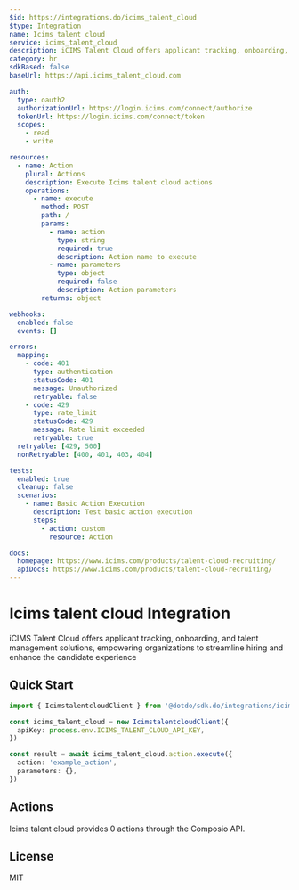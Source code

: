 ```yaml
---
$id: https://integrations.do/icims_talent_cloud
$type: Integration
name: Icims talent cloud
service: icims_talent_cloud
description: iCIMS Talent Cloud offers applicant tracking, onboarding, and talent management solutions, empowering organizations to streamline hiring and enhance the candidate experience
category: hr
sdkBased: false
baseUrl: https://api.icims_talent_cloud.com

auth:
  type: oauth2
  authorizationUrl: https://login.icims.com/connect/authorize
  tokenUrl: https://login.icims.com/connect/token
  scopes:
    - read
    - write

resources:
  - name: Action
    plural: Actions
    description: Execute Icims talent cloud actions
    operations:
      - name: execute
        method: POST
        path: /
        params:
          - name: action
            type: string
            required: true
            description: Action name to execute
          - name: parameters
            type: object
            required: false
            description: Action parameters
        returns: object

webhooks:
  enabled: false
  events: []

errors:
  mapping:
    - code: 401
      type: authentication
      statusCode: 401
      message: Unauthorized
      retryable: false
    - code: 429
      type: rate_limit
      statusCode: 429
      message: Rate limit exceeded
      retryable: true
  retryable: [429, 500]
  nonRetryable: [400, 401, 403, 404]

tests:
  enabled: true
  cleanup: false
  scenarios:
    - name: Basic Action Execution
      description: Test basic action execution
      steps:
        - action: custom
          resource: Action

docs:
  homepage: https://www.icims.com/products/talent-cloud-recruiting/
  apiDocs: https://www.icims.com/products/talent-cloud-recruiting/
---
```


# Icims talent cloud Integration

iCIMS Talent Cloud offers applicant tracking, onboarding, and talent management solutions, empowering organizations to streamline hiring and enhance the candidate experience

## Quick Start

```typescript
import { IcimstalentcloudClient } from '@dotdo/sdk.do/integrations/icims_talent_cloud'

const icims_talent_cloud = new IcimstalentcloudClient({
  apiKey: process.env.ICIMS_TALENT_CLOUD_API_KEY,
})

const result = await icims_talent_cloud.action.execute({
  action: 'example_action',
  parameters: {},
})
```

## Actions

Icims talent cloud provides 0 actions through the Composio API.

## License

MIT
